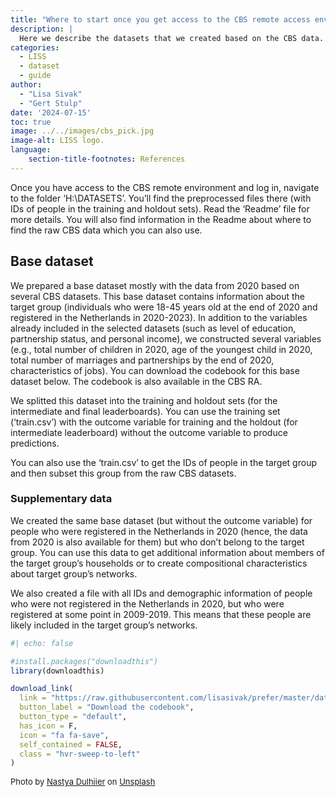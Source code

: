```yaml
---
title: "Where to start once you get access to the CBS remote access environment"
description: |
  Here we describe the datasets that we created based on the CBS data. You can use them for training or only to get IDs of people in the target group (in the training and holdout sets). 
categories:
  - LISS
  - dataset
  - guide
author: 
  - "Lisa Sivak"
  - "Gert Stulp"
date: '2024-07-15'
toc: true
image: ../../images/cbs_pick.jpg
image-alt: LISS logo. 
language: 
    section-title-footnotes: References
---
```


Once you have access to the CBS remote environment and log in, navigate to the folder 'H:\\DATASETS'. You'll find the preprocessed files there (with IDs of people in the training and holdout sets). Read the 'Readme' file for more details. You will also find information in the Readme about where to find the raw CBS data which you can also use.    

## Base dataset
We prepared a base dataset mostly with the data from 2020 based on several CBS datasets. This base dataset contains information about the target group (individuals who were 18-45 years old at the end of 2020 and registered in the Netherlands in 2020-2023). In addition to the variables already included in the selected datasets (such as level of education, partnership status, and personal income), we constructed several variables (e.g., total number of children in 2020, age of the youngest child in 2020, total number of marriages and partnerships by the end of 2020, characteristics of jobs). You can download the codebook for this base dataset below. The codebook is also available in the CBS RA.

We splitted this dataset into the training and holdout sets (for the intermediate and final leaderboards). You can use the training set ('train.csv') with the outcome variable for training and the holdout (for intermediate leaderboard) without the outcome variable to produce predictions.  

You can also use the 'train.csv' to get the IDs of people in the target group and then subset this group from the raw CBS datasets. 

### Supplementary data

We created the same base dataset (but without the outcome variable) for people who were registered in the Netherlands in 2020 (hence, the data from 2020 is also available for them) but who don't belong to the target group. You can use this data to get additional information about members of the target group's households or to create compositional characteristics about target group's networks.  

We also created a file with all IDs and demographic information of people who were not registered in the Netherlands in 2020, but who were registered at some point in 2009-2019. This means that these people are likely included in the target group's networks. 




```r
#| echo: false

#install.packages("downloadthis")
library(downloadthis)

download_link(
  link = "https://raw.githubusercontent.com/lisasivak/prefer/master/data/codebook_base_file.xlsx",
  button_label = "Download the codebook",
  button_type = "default",
  has_icon = F,
  icon = "fa fa-save",
  self_contained = FALSE,
  class = "hvr-sweep-to-left"
)
```


<font size="-1">Photo by <a href="https://unsplash.com/@dulhiier?utm_content=creditCopyText&utm_medium=referral&utm_source=unsplash">Nastya Dulhiier</a> on <a href="https://unsplash.com/photos/lighted-city-at-night-aerial-photo-OKOOGO578eo?utm_content=creditCopyText&utm_medium=referral&utm_source=unsplash">Unsplash</a></font>